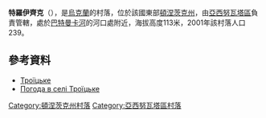 {{coord|48|15|35|N|37|51|28|E|display=title}}

'''特羅伊齊克'''（{{lang-uk|Троїцьке}}），是[[烏克蘭|烏克蘭]]的村落，位於該國東部[[頓涅茨克州|頓涅茨克州]]，由[[亞西努瓦塔區|亞西努瓦塔區]]負責管轄，處於[[巴特曼卡河|巴特曼卡河]]的河口處附近，海拔高度113米，2001年該村落人口239。

==參考資料==
* [http://w1.c1.rada.gov.ua/pls/z7503/A005?rf7571=8272 Троїцьке] {{Wayback|url=http://w1.c1.rada.gov.ua/pls/z7503/A005?rf7571=8272 |date=20161014061456 }}
* [http://weather.in.ua/ua/doneckaja/26452 Погода в селі Троїцьке] {{Wayback|url=http://weather.in.ua/ua/doneckaja/26452 |date=20160825172636 }}

{{DEFAULTSORT:Троїцьке (Ясинуватський район)}}
[[Category:頓涅茨克州村落|Category:頓涅茨克州村落]]
[[Category:亞西努瓦塔區村落|Category:亞西努瓦塔區村落]]


{{Donetsk-geo-stub}}